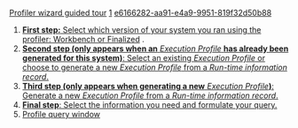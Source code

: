 [[Property:title|Profiler wizard guided tour]]
[[Property:weight|1]]
[[Property:uuid|e6166282-aa91-e4a9-9951-819f32d50b88]]
#  [[Select the Compilation mode|'''First step:''' Select which version of your system you ran using the profiler: Workbench or Finalized]] . 
# [[Reuse or Generate an Execution Profile| '''Second step (only appears when an ''' ''Execution Profile'' '''has already been generated for this system)''': Select an existing ''Execution Profile'' or choose to generate a new ''Execution Profile'' from a ''Run-time information record''. ]]  
#  [[Select a Run-time information record to generate the Execution Profile| '''Third step (only appears when generating a new ''' ''Execution Profile''''')''': Generate a new ''Execution Profile'' from a ''Run-time information record''. ]]  
#  [[Select the information you need and formulate your query|'''Final step''': Select the information you need and formulate your query.]]  
# [[Profile query window|Profile query window]] 

{{seealso|<br/>
[[Profiler wizard]]  <br/>
[[Profiling|How to profile a system]]  }}




